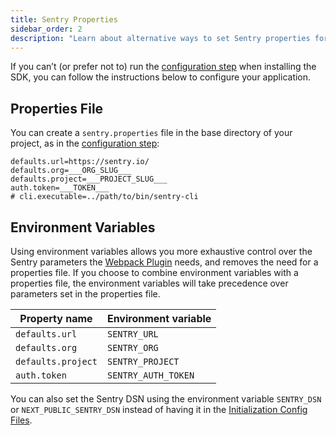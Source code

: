 ```yaml
---
title: Sentry Properties
sidebar_order: 2
description: "Learn about alternative ways to set Sentry properties for your application."
---
```


If you can’t (or prefer not to) run the [configuration step](/platforms/javascript/guides/nextjs/#configure) when installing the SDK, you can follow the instructions below to configure your application.

## Properties File

You can create a `sentry.properties` file in the base directory of your project, as in the [configuration step](/platforms/javascript/guides/nextjs/#configure):

```properties {filename:sentry.properties}
defaults.url=https://sentry.io/
defaults.org=___ORG_SLUG___
defaults.project=___PROJECT_SLUG___
auth.token=___TOKEN___
# cli.executable=../path/to/bin/sentry-cli
```

## Environment Variables

Using environment variables allows you more exhaustive control over the Sentry parameters the [Webpack Plugin](https://github.com/getsentry/sentry-webpack-plugin) needs, and removes the need for a properties file.
If you choose to combine environment variables with a properties file, the environment variables will take precedence over parameters set in the properties file.

| Property name      | Environment variable |
| ------------------ | -------------------- |
| `defaults.url`     | `SENTRY_URL`         |
| `defaults.org`     | `SENTRY_ORG`         |
| `defaults.project` | `SENTRY_PROJECT`     |
| `auth.token`       | `SENTRY_AUTH_TOKEN`  |

You can also set the Sentry DSN using the environment variable `SENTRY_DSN` or `NEXT_PUBLIC_SENTRY_DSN` instead of having it in the [Initialization Config Files](/platforms/javascript/guides/nextjs/manual-setup/manual-config/#set-initialization-config-files).
